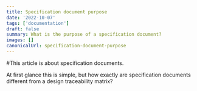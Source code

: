 ```yaml
---
title: Specification document purpose
date: '2022-10-07'
tags: ['documentation']
draft: false
summary: What is the purpose of a specification document?
images: []
canonicalUrl: specification-document-purpose
---
```


#This article is about specification documents.

At first glance this is simple, but how exactly are specification documents different from a design traceability matrix?
